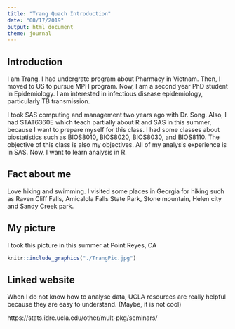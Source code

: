 ---
title: "Trang Quach Introduction"
date: "08/17/2019"
output: html_document
theme: journal
---

## Introduction

I am Trang. I had undergrate program about Pharmacy in Vietnam. Then, I moved to US to pursue MPH program. Now, I am a second year PhD student in Epidemiology. I am interested in infectious disease epidemiology, particularly TB transmission. 

I took SAS computing and management two years ago with Dr. Song. Also, I had STAT6360E which teach partially about R and SAS in this summer, because I want to prepare myself for this class. I had some classes about biostatistics such as BIOS8010, BIOS8020, BIOS8030, and BIOS8110. The objective of this class is also my objectives. All of my analysis experience is in SAS. Now, I want to learn analysis in R.

## Fact about me
Love hiking and swimming. I visited some places in Georgia for hiking such as Raven Cliff Falls, Amicalola Falls State Park, Stone mountain, Helen city and Sandy Creek park.

## My picture 
I took this picture in this summer at Point Reyes, CA

```{r pic, fig.align='center', echo=FALSE}
knitr::include_graphics("./TrangPic.jpg")

```

## Linked website
When I do not know how to analyse data, UCLA resources are really helpful because they are easy to understand. (Maybe, it is not cool)

https://stats.idre.ucla.edu/other/mult-pkg/seminars/
